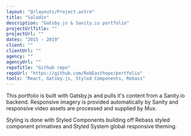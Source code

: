 ```yaml
---
layout: "@/layouts/Project.astro"
title: "Saladin"
description: "Gatsby.js & Sanity.io portfolio"
projectUrlTitle: ""
projectUrl: ""
dates: "2015 - 2019"
client: ""
clientUrl: ""
agency: ""
agencyUrl: ""
repoTitle: "Github repo"
repoUrl: "https://github.com/RobEasthope/portfolio"
tools: "React, Gatsby.js, Styled Components, Rebass"
---
```


This portfolio is built with Gatsby.js and pulls it's content from a Sanity.io backend. Responsive imagery is provided automatically by Sanity and responsive video assets are processed and supplied by Mux.

Styling is done with Styled Components building off Rebass styled component primatives and Styled System global responsive theming.
